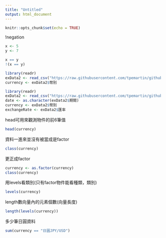 ```yaml
---
title: "Untitled"
output: html_document
---
```


```r
knitr::opts_chunk$set(echo = TRUE)
```

!negation
```r
x <- 5
y <- 7

x == y
!(x == y)
```

```r
library(readr)
exData2 <- read_csv("https://raw.githubusercontent.com/tpemartin/github-data/master/exData2.csv")
currency <- exData2$幣別
```

```r
library(readr)
exData2 <- read_csv("https://raw.githubusercontent.com/tpemartin/github-data/master/exData2.csv")
date <- as.character(exData2$期間)
currency <- exData2$幣別
exchangeRate <- exData2$匯率
```

head可用來觀測物件的前6筆值
```r
head(currency)
```

資料一進來並沒有被當成是factor
```r
class(currency)
```

更正成factor
```r
currency <- as.factor(currency)
class(currency)
```

用levels看類別(只有factor物件能看種類，類別)
```r
levels(currency)
```

length數向量內的元素個數(向量長度)
```r
length(levels(currency))
```

多少筆日圓資料
```r
sum(currency == "日圓JPY/USD")
```

